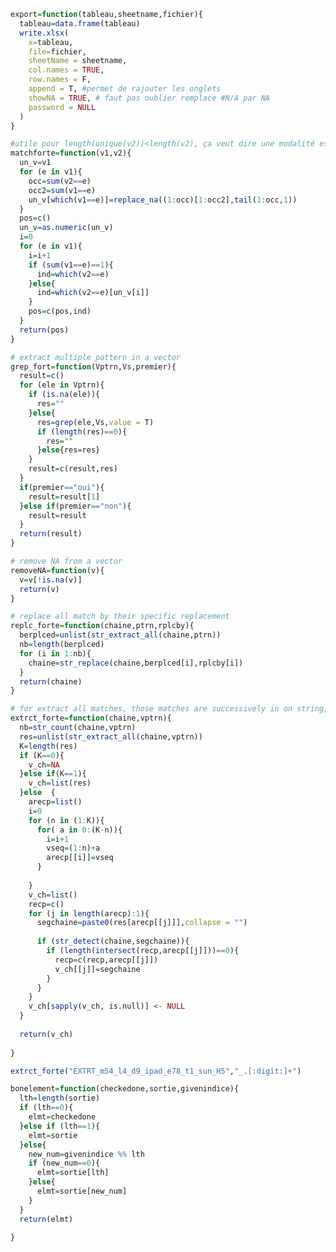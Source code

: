 

```{r}
export=function(tableau,sheetname,fichier){
  tableau=data.frame(tableau)
  write.xlsx(
    x=tableau,
    file=fichier,
    sheetName = sheetname,
    col.names = TRUE,
    row.names = F,
    append = T, #permet de rajouter les onglets
    showNA = TRUE, # faut pas oublier remplace #N/A par NA
    password = NULL
  )
}

```




```{r}
#utile pour length(unique(v2))<length(v2), ça veut dire une modalité est apparue dans plusieurs lignes de dataframe qui contient v2 comme colonne, donc quand plusieurs meme modalités apparaisent dans v1 et également dans v2 la modalité correspondant, on match la 1er avec la 1ere, 2eme avec 2eme ...etc, mais si le nombre d'occurence en v2 est inférieur à celui de v1 alor faut répéter de donner l'indice de la derniere ocuurence à ceux dépasse dans v1
matchforte=function(v1,v2){
  un_v=v1
  for (e in v1){
    occ=sum(v2==e)
    occ2=sum(v1==e)
    un_v[which(v1==e)]=replace_na((1:occ)[1:occ2],tail(1:occ,1))
  }
  pos=c()
  un_v=as.numeric(un_v)
  i=0
  for (e in v1){
    i=i+1
    if (sum(v1==e)==1){
      ind=which(v2==e)
    }else{
      ind=which(v2==e)[un_v[i]]
    }
    pos=c(pos,ind)
  }
  return(pos)
}
```


```{r}
# extract multiple pattern in a vector
grep_fort=function(Vptrn,Vs,premier){
  result=c()
  for (ele in Vptrn){
    if (is.na(ele)){
      res=""
    }else{
      res=grep(ele,Vs,value = T)
      if (length(res)==0){
        res=""
      }else{res=res}
    }
    result=c(result,res)
  }
  if(premier=="oui"){
    result=result[1]
  }else if(premier=="non"){
    result=result
  }
  return(result)
}
```

```{r}
# remove NA from a vector
removeNA=function(v){
  v=v[!is.na(v)]
  return(v)
}
```

```{r}
# replace all match by their specific replacement
replc_forte=function(chaine,ptrn,rplcby){
  berplced=unlist(str_extract_all(chaine,ptrn))
  nb=length(berplced)
  for (i in 1:nb){
    chaine=str_replace(chaine,berplced[i],rplcby[i])
  }
  return(chaine)
}
```

```{r}
# for extract all matches, those matches are successively in on string, then extract it in one sigle string that appears in string original
extrct_forte=function(chaine,vptrn){
  nb=str_count(chaine,vptrn)
  res=unlist(str_extract_all(chaine,vptrn))
  K=length(res)
  if (K==0){
    v_ch=NA
  }else if(K==1){
    v_ch=list(res)
  }else  {
    arecp=list()
    i=0
    for (n in (1:K)){
      for( a in 0:(K-n)){
        i=i+1
        vseq=(1:n)+a
        arecp[[i]]=vseq
      }
      
    }
    v_ch=list()
    recp=c()
    for (j in length(arecp):1){
      segchaine=paste0(res[arecp[[j]]],collapse = "")
      
      if (str_detect(chaine,segchaine)){
        if (length(intersect(recp,arecp[[j]]))==0){
          recp=c(recp,arecp[[j]])
          v_ch[[j]]=segchaine
        }
      }
    }
    v_ch[sapply(v_ch, is.null)] <- NULL
  }
  
  return(v_ch)
  
}

extrct_forte("EXTRT_m54_l4_d9_ipad_e78_t1_sun_H5","_.[:digit:]+")
```

```{r}

bonelement=function(checkedone,sortie,givenindice){
  lth=length(sortie)
  if (lth==0){
    elmt=checkedone
  }else if (lth==1){
    elmt=sortie
  }else{
    new_num=givenindice %% lth
    if (new_num==0){
      elmt=sortie[lth]
    }else{
      elmt=sortie[new_num]
    }
  }
  return(elmt)
  
}

```

